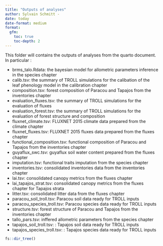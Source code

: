 ```yaml
---
title: "Outputs of analyses"
author: Sylvain Schmitt -
date: today
date-format: medium
format: 
  gfm:
    toc: true
    toc-depth: 2
---
```


This folder will contains the outputs of analyses from the quarto document. In particular :

-   brms_talo.Rdata: the bayesian model for allometric parameters inference in the species chapter
-   calib.tsv: the summary of TROLL simulations for the calibation of the leaf phenology model in the calibration chapter
-   composition.tsv: forest composition of Paracou and Tapajos from the inventories chapter
-   evaluation_fluxes.tsv: the summary of TROLL simulations for the evaluation of fluxes
-   evaluation_forest.tsv: the summary of TROLL simulations for the evaluation of forest structure and composition
-   fluxnet_climate.tsv: FLUXNET 2015 climate data prepared from the climate chapter
-   fluxnet_fluxes.tsv: FLUXNET 2015 fluxes data prepared from the fluxes chapter
-   functional_composition.tsv: functional composition of Paracou and Tapajos from the inventories chapter
-   guyaflux_swc.tsv: guyaflux soil water content prepared from the fluxes chapter
-   imputation.tsv: functional traits imputation from the species chapter
-   inventories.tsv: consolidated inventories data from the inventories chapter
-   lai.tsv: consolidated canopy metrics from the fluxes chapter
-   lai_tapajos_strat.tsv: consolidated canopy metrics from the fluxes chapter for Tapajos strata
-   litter.tsv: consolidated litter data from the fluxes chapter
-   paracou_soil_troll.tsv: Paracou soil data ready for TROLL inputs
-   paracou_species_troll.tsv: Paracou species data ready for TROLL inputs
-   structure.tsv: forest structure of Paracou and Tapajos from the inventories chapter
-   tallo_pars.tsv: inffered allometric parameters from the species chapter
-   tapajos_soil_troll.tsv: : Tapajos soil data ready for TROLL inputs
-   tapajos_species_troll.tsv: : Tapajos species data ready for TROLL inputs

```r
fs::dir_tree()
```
